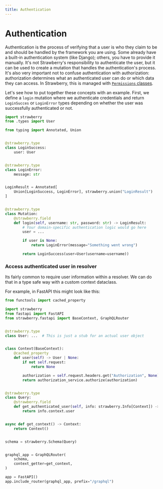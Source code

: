 ```yaml
---
title: Authentication
---
```


# Authentication

Authentication is the process of verifying that a user is who they claim to be
and should be handled by the framework you are using. Some already have a
built-in authentication system (like Django); others, you have to provide it
manually. It's not Strawberry's responsibility to authenticate the user, but it
can be used to create a mutation that handles the authentication's process. It's
also very important not to confuse authentication with authorization:
authorization determines what an authenticated user can do or which data they
can access. In Strawberry, this is managed with
[`Permissions` classes](/docs/guides/permissions).

Let's see how to put together these concepts with an example. First, we define a
`login` mutation where we authenticate credentials and return `LoginSucces` or
`LoginError` types depending on whether the user was successfully authenticated
or not.

```python
import strawberry
from .types import User

from typing import Annotated, Union


@strawberry.type
class LoginSuccess:
    user: User


@strawberry.type
class LoginError:
    message: str


LoginResult = Annotated[
    Union[LoginSuccess, LoginError], strawberry.union("LoginResult")
]


@strawberry.type
class Mutation:
    @strawberry.field
    def login(self, username: str, password: str) -> LoginResult:
        # Your domain-specific authentication logic would go here
        user = ...

        if user is None:
            return LoginError(message="Something went wrong")

        return LoginSuccess(user=User(username=username))
```

### Access authenticated user in resolver

Its fairly common to require user information within a resolver. We can do that
in a type safe way with a custom context dataclass.

For example, in FastAPI this might look like this:

```python
from functools import cached_property

import strawberry
from fastapi import FastAPI
from strawberry.fastapi import BaseContext, GraphQLRouter


@strawberry.type
class User: ...  # This is just a stub for an actual user object


class Context(BaseContext):
    @cached_property
    def user(self) -> User | None:
        if not self.request:
            return None

        authorization = self.request.headers.get("Authorization", None)
        return authorization_service.authorize(authorization)


@strawberry.type
class Query:
    @strawberry.field
    def get_authenticated_user(self, info: strawberry.Info[Context]) -> User | None:
        return info.context.user


async def get_context() -> Context:
    return Context()


schema = strawberry.Schema(Query)


graphql_app = GraphQLRouter(
    schema,
    context_getter=get_context,
)

app = FastAPI()
app.include_router(graphql_app, prefix="/graphql")
```
